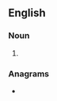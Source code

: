 ==English==

===Noun===
{{head|en|noun form}}

# {{plural of|en|kestrel}}

===Anagrams===
* {{anagrams|en|a=eeklrsst|Kestlers|Sterkels|Trekless|skelters}}